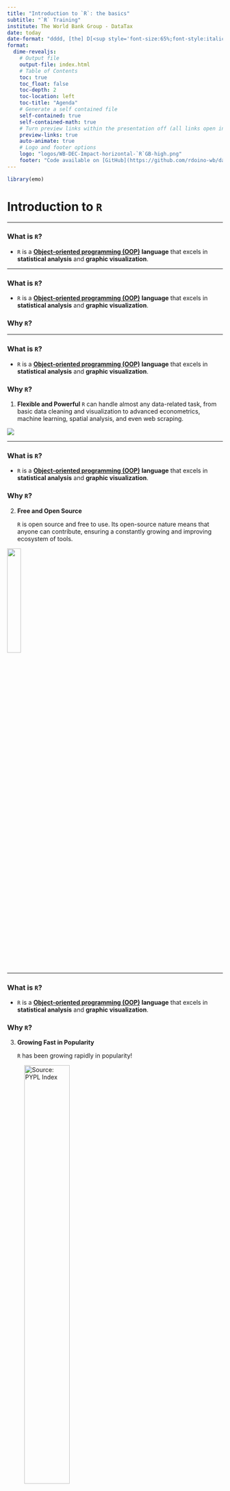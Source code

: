 ```yaml
---
title: "Introduction to `R`: the basics"
subtitle: "`R` Training"
institute: The World Bank Group - DataTax
date: today
date-format: "dddd, [the] D[<sup style='font-size:65%;font-style:italic;'>th</sup>] [of] MMMM, YYYY"
format:
  dime-revealjs:
    # Output file
    output-file: index.html
    # Table of Contents
    toc: true
    toc_float: false
    toc-depth: 2
    toc-location: left
    toc-title: "Agenda"
    # Generate a self contained file
    self-contained: true
    self-contained-math: true
    # Turn preview links within the presentation off (all links open in a new tab)
    preview-links: true
    auto-animate: true
    # Logo and footer options
    logo: "logos/WB-DEC-Impact-horizontal-`R`GB-high.png"
    footer: "Code available on [GitHub](https://github.com/rdoino-wb/data_analysis_DataTable)."
---
```


```r

library(emo)

```

# Introduction to `R`

------------------------------------------------------------------------

### What is `R`? {.unlisted}

-   `R` is a [**Object-oriented programming (OOP)**](https://en.wikipedia.org/wiki/Object-oriented_programming) **language** that excels in **statistical analysis** and **graphic visualization**.

------------------------------------------------------------------------

### What is `R`?

-   `R` is a [**Object-oriented programming (OOP)**](https://en.wikipedia.org/wiki/Object-oriented_programming) **language** that excels in **statistical analysis** and **graphic visualization**.

### Why `R`?

------------------------------------------------------------------------

### What is `R`? {.unlisted}

-   `R` is a [**Object-oriented programming (OOP)**](https://en.wikipedia.org/wiki/Object-oriented_programming) **language** that excels in **statistical analysis** and **graphic visualization**.

### Why `R`? {.unlisted}

1.  **Flexible and Powerful** `R` can handle almost any data-related task, from basic data cleaning and visualization to advanced econometrics, machine learning, spatial analysis, and even web scraping.

::: center
![](images/base.png){height="auto" width="auto"}
:::

------------------------------------------------------------------------

### What is `R`? {.unlisted}

-   `R` is a [**Object-oriented programming (OOP)**](https://en.wikipedia.org/wiki/Object-oriented_programming) **language** that excels in **statistical analysis** and **graphic visualization**.

### Why `R`? {.unlisted}

2.  **Free and Open Source**

    `R` is open source and free to use. Its open-source nature means that anyone can contribute, ensuring a constantly growing and improving ecosystem of tools.

::: center
![](images/open_source.png){width="25%" fig-align="center"}
:::

------------------------------------------------------------------------

### What is `R`? {.unlisted}

-   `R` is a [**Object-oriented programming (OOP)**](https://en.wikipedia.org/wiki/Object-oriented_programming) **language** that excels in **statistical analysis** and **graphic visualization**.

### Why `R`? {.unlisted}

3.  **Growing Fast in Popularity**

    `R` has been growing rapidly in popularity!

::: center
![Source: [PYPL Index](https://pypl.github.io/PYPL.html)](images/ranking_r.png){width="50%"}
:::

------------------------------------------------------------------------

### What is `R`? {.unlisted}

-   `R` is a [**Object-oriented programming (OOP)**](https://en.wikipedia.org/wiki/Object-oriented_programming) **language** that excels in **statistical analysis** and **graphic visualization**.

### Why `R`? {.unlisted}

4.  **User-friendly**

    It offers an Integrated Development Environment (IDE) to work with `R`

::: center
![](images/R_vs_RStudio_1.png){width="80%" fig-align="center"}
:::

# Introduction to `RStudio`

------------------------------------------------------------------------

## Time to start your `RStudio`!

![](images/rstudio.png){width="60%" fig-align="center"}

------------------------------------------------------------------------

## Let's start with a good practice!
-	When starting a new data analysis in R, it’s important to organize your work by having a folder structure for:

. . . 

- `r emo::ji("folder")` `r_training`
    - `r emo::ji("folder")` `scripts/` (your code)
    - `r emo::ji("folder")` `data/` (the datasets you’re using)
    - `r emo::ji("folder")` `outputs/` (results like plots, tables, etc.)
	  
```mermaid
%%| fig-align: center

graph TD;
    A[r_training] --> B[scripts];
    A --> C[data];
    A --> D[outputs];
```    

. . . 

:::{.callout-note}
It’s good practice to use lowercase and hyphens (-) instead of spaces when naming folders, files, and objects in R. This keeps everything consistent and easier to manage.
:::

------------------------------------------------------------------------

## RStudio makes our lifes easier



------------------------------------------------------------------------

## Exercise 1: 

1. Create a folder called `r_training` on your desktop.

2. Open RStudio. 

3. Create a Project
  - Click File > New Project.
  - You can call the project as you want.
  - Place it in the right directory! You can browse the `r_training` folder which is placed in your desktop. 
  
4. 